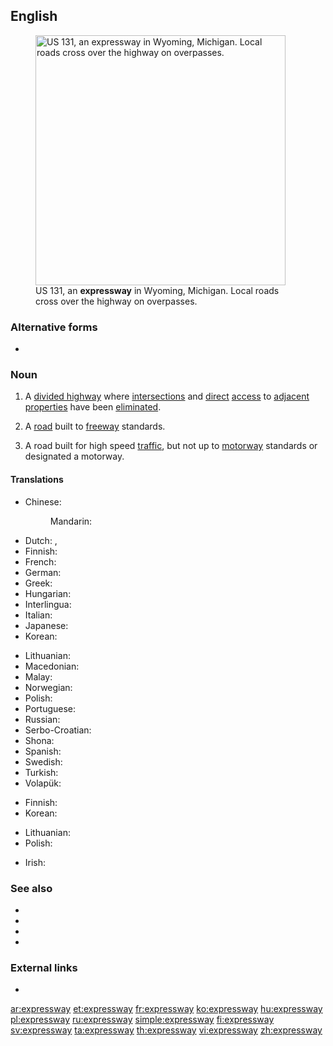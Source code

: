 ==English==
[[File:US 131, M-6, 68th St interchange.jpg|thumb|400px|right|US&nbsp;131, an '''expressway''' in Wyoming, Michigan. Local roads cross over the highway on overpasses.]]

===Alternative forms===
* {{alter|en|expy||contraction}}

===Noun===
{{en-noun}}

# {{label|en|parts of the|_|US}} A [[divided highway]] where [[intersection]]s and [[direct]] [[access]] to [[adjacent]] [[properties]] have been [[eliminated]].
# {{label|en|Canada|parts of the US|Malaysia|Singapore}} A [[road]] built to [[freeway]] standards.
# {{label|en|New Zealand}} A road built for high speed [[traffic]], but not up to [[motorway]] standards or designated a motorway.

====Translations====
{{trans-top|US: divided highway}}
* Chinese:
*: Mandarin: {{t+|cmn|高速公路|tr=gāosùgōnglù|sc=Hani}}
* Dutch: {{t|nl|expressweg}}, {{t+|nl|snelweg}}
* Finnish: {{t+|fi|moottoriliikennetie}}
* French: {{t+|fr|autoroute|f}}
* German: {{t+|de|Autobahn}}
* Greek: {{t+|el|αυτοκινητόδρομος|m}}
* Hungarian: {{t+|hu|autópálya}}
* Interlingua: {{t|ia|autostrata}}
* Italian: {{t+|it|superstrada}}
* Japanese: {{t|ja|高速道路|tr=[[こうそくどうろ]], kōsoku-dōro}}
* Korean: {{t+|ko|고속도로|tr=[高速道路] gosokdoro}}
{{trans-mid}}
* Lithuanian: {{t+|lt|greitkelis}}
* Macedonian: {{t|mk|автопат}}
* Malay: {{t|ms|lebuh raya}}
* Norwegian: {{t+|no|motorvei}}
* Polish: {{t+|pl|autostrada|f}}
* Portuguese: {{t|pt|auto-estrada}}
* Russian: {{t+|ru|автомагистра́ль}}
* Serbo-Croatian: {{t+|sh|autocesta}}
* Shona: {{t|sn|marodi}}
* Spanish: {{t+|es|autopista}}
* Swedish: {{t+|sv|motorväg}}
* Turkish: {{t+|tr|otoyol}}
* Volapük: {{t|vo|motoraveg}}
{{trans-bottom}}

{{trans-see|freeway}}

{{trans-top|NZ: high speed road, not built to freeway standards}}
* Finnish: {{t+|fi|moottoriliikennetie}}
* Korean: {{t|ko|고속화도로|sc=Kore}}
{{trans-mid}}
* Lithuanian: {{t+|lt|greitkelis}}
* Polish: {{t+|pl|droga ekspresowa|f}}
{{trans-bottom}}

{{checktrans-top}}
* Irish: {{t-check|ga|luasbhealach|m}}
{{trans-mid}}
{{trans-bottom}}

===See also===
* {{l|en|autoroute}}
* {{l|en|freeway}}
* {{l|en|highway}}
* {{l|en|motorway}}

===External links===
* {{pedia}}

{{C|en|Roads}}

[[ar:expressway]]
[[et:expressway]]
[[fr:expressway]]
[[ko:expressway]]
[[hu:expressway]]
[[pl:expressway]]
[[ru:expressway]]
[[simple:expressway]]
[[fi:expressway]]
[[sv:expressway]]
[[ta:expressway]]
[[th:expressway]]
[[vi:expressway]]
[[zh:expressway]]